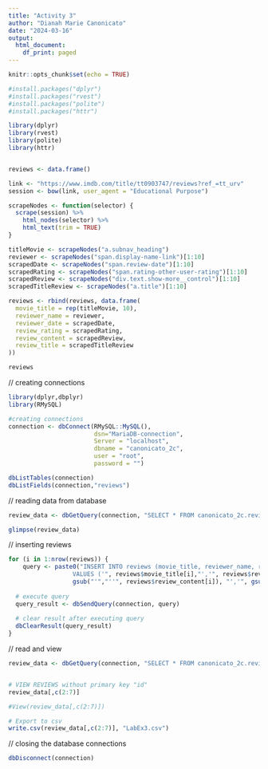 ---
title: "Activity 3"
author: "Dianah Marie Canonicato"
date: "2024-03-16"
output:
  html_document:
    df_print: paged
---

```{r setup, include=FALSE}
knitr::opts_chunk$set(echo = TRUE)
```

```{r}

#install.packages("dplyr")
#install.packages("rvest")
#install.packages("polite")
#install.packages("httr")

library(dplyr)
library(rvest)
library(polite)
library(httr)


reviews <- data.frame()

link <- "https://www.imdb.com/title/tt0903747/reviews?ref_=tt_urv"
session <- bow(link, user_agent = "Educational Purpose")

scrapeNodes <- function(selector) {
  scrape(session) %>%
    html_nodes(selector) %>%
    html_text(trim = TRUE)
}

titleMovie <- scrapeNodes("a.subnav_heading")
reviewer <- scrapeNodes("span.display-name-link")[1:10]
scrapedDate <- scrapeNodes("span.review-date")[1:10]
scrapedRating <- scrapeNodes("span.rating-other-user-rating")[1:10]
scrapedReview <- scrapeNodes("div.text.show-more__control")[1:10]
scrapedTitleReview <- scrapeNodes("a.title")[1:10]

reviews <- rbind(reviews, data.frame(
  movie_title = rep(titleMovie, 10),
  reviewer_name = reviewer,
  reviewer_date = scrapedDate,
  review_rating = scrapedRating,
  review_content = scrapedReview,
  review_title = scrapedTitleReview
))

reviews

```


// creating connections
```{r}

library(dplyr,dbplyr)
library(RMySQL)

#creating connections
connection <- dbConnect(RMySQL::MySQL(),
                        dsn="MariaDB-connection",
                        Server = "localhost",
                        dbname = "canonicato_2c", 
                        user = "root", 
                        password = "") 

```



```{r}
dbListTables(connection)
dbListFields(connection,"reviews")
```

// reading data from database
```{r}

review_data <- dbGetQuery(connection, "SELECT * FROM canonicato_2c.reviews")

glimpse(review_data)

```

// inserting reviews 
```{r}


for (i in 1:nrow(reviews)) {
    query <- paste0("INSERT INTO reviews (movie_title, reviewer_name, reviewer_date, review_rating, review_content, review_title) 
                  VALUES ('", reviews$movie_title[i],"','", reviews$reviewer_name[i], "','", reviews$reviewer_date[i],"','", reviews$review_rating[i], "','",
                  gsub("'","''", reviews$review_content[i]), "','", gsub("'","''", reviews$review_title[i]), "')")
  
  # execute query
  query_result <- dbSendQuery(connection, query)
  
  # clear result after executing query
  dbClearResult(query_result)
}

```

// read and view
```{r}

review_data <- dbGetQuery(connection, "SELECT * FROM canonicato_2c.reviews")


# VIEW REVIEWS without primary key "id"
review_data[,c(2:7)]

#View(review_data[,c(2:7)])

# Export to csv
write.csv(review_data[,c(2:7)], "LabEx3.csv")

```


// closing the database connections 
```{r}

dbDisconnect(connection)

```